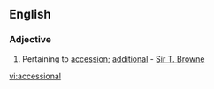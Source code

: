 ==English==

===Adjective===
{{infl|en|adjective}}

# {{rare}} Pertaining to [[accession]]; [[additional]] - [[Sir T. Browne]]

[[vi:accessional]]